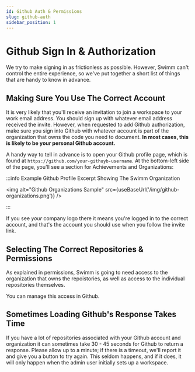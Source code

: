 ```yaml
---
id: Github Auth & Permissions
slug: github-auth
sidebar_position: 1
---
```


# Github Sign In & Authorization

We try to make signing in as frictionless as possible. However, Swimm can't
control the entire experience, so we've put together a short list of things
that are handy to know in advance.

## Making Sure You Use The Correct Account

It is very likely that you'll receive an invitation to join a workspace
to your work email address. You should sign up with whatever email address
received the invite. However, when requested to add Github authorization, make 
sure you sign into Github with whatever account is part of the organization
that owns the code you need to document. **In most cases, this is likely to be 
your personal Github account.**

A handy way to tell in advance is to open your Github profile page, which is
found at `https://github.com/your-githuyb-username`. At the bottom-left side
of the page, you'll see a section for Achievements and Organizations:

:::info Example Github Profile Excerpt Showing The Swimm Organization

<img alt="Github Organizations Sample" src={useBaseUrl('/img/github-organizations.png')} />

:::

If you see *your* company logo there it means you're logged in to the correct 
account, and that's the account you should use when you follow the invite link.

## Selecting The Correct Repositories & Permissions

As explained in <Link to="/docs/authorization/permissions">permissions</Link>, Swimm
is going to need access to the organization that owns the repoistories, as well
as access to the individual repositories themselves.

You can manage this access in Github.

## Sometimes Loading Github's Response Takes Time

If you have a lot of repositories associated with your Github account and organization
it can sometimes take 30 - 45 seconds for Github to return a response. Please allow
up to a minute; if there is a timeout, we'll report it and give you a button to
try again. This seldom happens, and if it does, it will only happen when the admin
user initially sets up a workspace. 